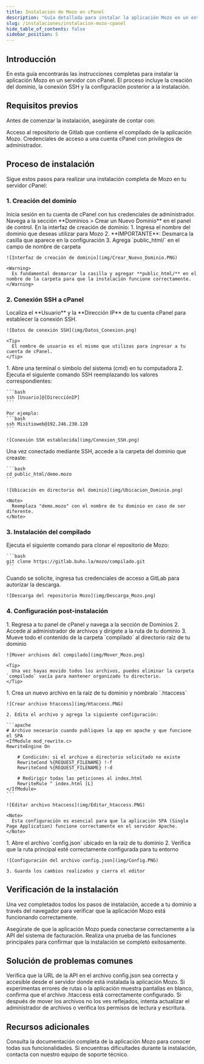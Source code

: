 ```yaml
---
title: Instalación de Mozo en cPanel
description: "Guía detallada para instalar la aplicación Mozo en un entorno de cPanel, incluyendo requisitos previos y configuración paso a paso."
slug: /instalaciones/instalacion-mozo-cpanel
hide_table_of_contents: false
sidebar_position: 5
---
```


## Introducción

En esta guía encontrarás las instrucciones completas para instalar la aplicación Mozo en un servidor con cPanel. El proceso incluye la creación del dominio, la conexión SSH y la configuración posterior a la instalación.

## Requisitos previos

Antes de comenzar la instalación, asegúrate de contar con:

<CardGroup cols={2}>
  <Card 
    title="Compilado Mozo" 
    href="https://gitlab.buho.la/mozo/compilado" 
    icon="box">
    Acceso al repositorio de Gitlab que contiene el compilado de la aplicación Mozo.
  </Card>
  <Card 
    title="Cuenta cPanel" 
    icon="server">
    Credenciales de acceso a una cuenta cPanel con privilegios de administrador.
  </Card>
</CardGroup>

## Proceso de instalación

Sigue estos pasos para realizar una instalación completa de Mozo en tu servidor cPanel:

### 1. Creación del dominio

<Steps>
  <Step title="Acceder a cPanel">
    Inicia sesión en tu cuenta de cPanel con tus credenciales de administrador.
  </Step>
  <Step title="Crear nuevo dominio">
    Navega a la sección **Dominios > Crear un Nuevo Dominio** en el panel de control.
  </Step>
  <Step title="Configurar el dominio">
    En la interfaz de creación de dominio:
    1. Ingresa el nombre del dominio que deseas utilizar para Mozo
    2. **IMPORTANTE**: Desmarca la casilla que aparece en la configuración
    3. Agrega `public_html/` en el campo de nombre de carpeta
    
    ![Interfaz de creación de dominio](img/Crear_Nuevo_Dominio.PNG)
    
    <Warning>
      Es fundamental desmarcar la casilla y agregar **public_html/** en el nombre de la carpeta para que la instalación funcione correctamente.
    </Warning>
  </Step>
</Steps>

### 2. Conexión SSH a cPanel

<Steps>
  <Step title="Obtener credenciales de conexión">
    Localiza el **Usuario** y la **Dirección IP** de tu cuenta cPanel para establecer la conexión SSH.
    
    ![Datos de conexión SSH](img/Datos_Conexion.png)
    
    <Tip>
      El nombre de usuario es el mismo que utilizas para ingresar a tu cuenta de cPanel.
    </Tip>
  </Step>
  <Step title="Establecer conexión SSH">
    1. Abre una terminal o símbolo del sistema (cmd) en tu computadora
    2. Ejecuta el siguiente comando SSH reemplazando los valores correspondientes:
    
    ```bash
    ssh [Usuario]@[DirecciónIP]
    ```
    
    Por ejemplo:
    ```bash
    ssh Misitioweb@192.246.230.120
    ```
    
    ![Conexión SSH establecida](img/Conexion_SSH.png)
  </Step>
  <Step title="Navegar al directorio del dominio">
    Una vez conectado mediante SSH, accede a la carpeta del dominio que creaste:
    
    ```bash
    cd public_html/demo.mozo
    ```
    
    ![Ubicación en directorio del dominio](img/Ubicacion_Dominio.png)
    
    <Note>
      Reemplaza "demo.mozo" con el nombre de tu dominio en caso de ser diferente.
    </Note>
  </Step>
</Steps>

### 3. Instalación del compilado

<Steps>
  <Step title="Clonar el repositorio">
    Ejecuta el siguiente comando para clonar el repositorio de Mozo:
    
    ```bash
    git clone https://gitlab.buho.la/mozo/compilado.git
    ```
  </Step>
  <Step title="Ingresar credenciales">
    Cuando se solicite, ingresa tus credenciales de acceso a GitLab para autorizar la descarga.
    
    ![Descarga del repositorio Mozo](img/Descarga_Mozo.png)
  </Step>
</Steps>

### 4. Configuración post-instalación

<Steps>
  <Step title="Organizar archivos">
    1. Regresa a tu panel de cPanel y navega a la sección de Dominios
    2. Accede al administrador de archivos y dirígete a la ruta de tu dominio
    3. Mueve todo el contenido de la carpeta `compilado` al directorio raíz de tu dominio
    
    ![Mover archivos del compilado](img/Mover_Mozo.png)
    
    <Tip>
      Una vez hayas movido todos los archivos, puedes eliminar la carpeta `compilado` vacía para mantener organizado tu directorio.
    </Tip>
  </Step>
  <Step title="Configurar archivo .htaccess">
    1. Crea un nuevo archivo en la raíz de tu dominio y nómbralo `.htaccess`
    
    ![Crear archivo htaccess](img/Htaccess.PNG)
    
    2. Edita el archivo y agrega la siguiente configuración:
    
    ```apache
    # Archivo necesario cuando publiques la app en apache y que funcione el SPA
    <IfModule mod_rewrite.c>
    RewriteEngine On

        # Condición: si el archivo o directorio solicitado no existe
        RewriteCond %{REQUEST_FILENAME} !-f
        RewriteCond %{REQUEST_FILENAME} !-d

        # Redirigir todas las peticiones al index.html
        RewriteRule ^ index.html [L]
    </IfModule>
    ```
    
    ![Editar archivo htaccess](img/Editar_htaccess.PNG)
    
    <Note>
      Esta configuración es esencial para que la aplicación SPA (Single Page Application) funcione correctamente en el servidor Apache.
    </Note>
  </Step>
  <Step title="Configurar archivo config.json">
    1. Abre el archivo `config.json` ubicado en la raíz de tu dominio
    2. Verifica que la ruta principal esté correctamente configurada para tu entorno
    
    ![Configuración del archivo config.json](img/Config.PNG)
    
    3. Guarda los cambios realizados y cierra el editor
  </Step>
</Steps>

## Verificación de la instalación

Una vez completados todos los pasos de instalación, accede a tu dominio a través del navegador para verificar que la aplicación Mozo está funcionando correctamente.

<CardGroup cols={2}>
  <Card 
    title="Verificar conexión API" 
    icon="cloud">
    Asegúrate de que la aplicación Mozo pueda conectarse correctamente a la API del sistema de facturación.
  </Card>
  <Card 
    title="Prueba de funcionalidades" 
    icon="check-circle">
    Realiza una prueba de las funciones principales para confirmar que la instalación se completó exitosamente.
  </Card>
</CardGroup>

## Solución de problemas comunes

<AccordionGroup>
  <Accordion title="Error de conexión a la API">
    Verifica que la URL de la API en el archivo config.json sea correcta y accesible desde el servidor donde está instalada la aplicación Mozo.
  </Accordion>
  <Accordion title="Problemas con rutas de navegación">
    Si experimentas errores de rutas o la aplicación muestra pantallas en blanco, confirma que el archivo .htaccess está correctamente configurado.
  </Accordion>
  <Accordion title="Archivos no visibles">
    Si después de mover los archivos no los ves reflejados, intenta actualizar el administrador de archivos o verifica los permisos de lectura y escritura.
  </Accordion>
</AccordionGroup>

## Recursos adicionales

<CardGroup cols={2}>
  <Card 
    title="Documentación de Mozo" 
    href="/pro-7/mozo" 
    icon="book">
    Consulta la documentación completa de la aplicación Mozo para conocer todas sus funcionalidades.
  </Card>
  <Card 
    title="Soporte técnico" 
    href="#" 
    icon="headset">
    Si encuentras dificultades durante la instalación, contacta con nuestro equipo de soporte técnico.
  </Card>
</CardGroup>